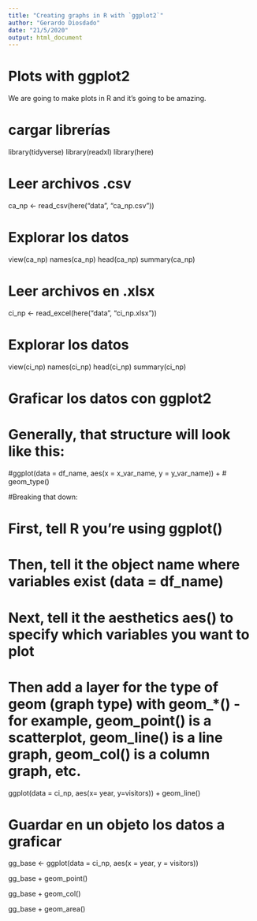 ```yaml
---
title: "Creating graphs in R with `ggplot2`"
author: "Gerardo Diosdado"
date: "21/5/2020"
output: html_document
---
```


# Plots with ggplot2

We are going to make plots in R and it's going to be amazing.


# cargar librerías
library(tidyverse)
library(readxl)
library(here)


# Leer archivos .csv
ca_np <- read_csv(here("data", "ca_np.csv"))

# Explorar los datos
view(ca_np)
names(ca_np)
head(ca_np)
summary(ca_np)


# Leer archivos en .xlsx
ci_np <- read_excel(here("data", "ci_np.xlsx"))

# Explorar los datos
view(ci_np)
names(ci_np)
head(ci_np)
summary(ci_np)


# Graficar los datos con ggplot2
# Generally, that structure will look like this:

#ggplot(data = df_name, aes(x = x_var_name, y = y_var_name)) +
#  geom_type()

#Breaking that down:

#    First, tell R you’re using ggplot()
#    Then, tell it the object name where variables exist (data = df_name)
#    Next, tell it the aesthetics aes() to specify which variables you want to plot
#    Then add a layer for the type of geom (graph type) with geom_*() - for example, geom_point() is a scatterplot, geom_line() is a line graph, geom_col() is a column graph, etc.

ggplot(data = ci_np, aes(x= year, y=visitors)) + 
  geom_line()

# Guardar en un objeto los datos a graficar
gg_base <-  ggplot(data = ci_np, aes(x = year, y = visitors))

gg_base +
  geom_point()

gg_base +
  geom_col()

gg_base +
  geom_area()


